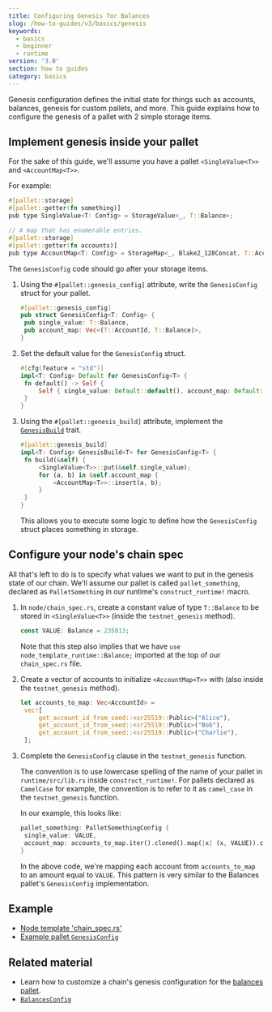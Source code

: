 ```yaml
---
title: Configuring Genesis for Balances
slug: /how-to-guides/v3/basics/genesis
keywords:
  - basics
  - beginner
  - runtime
version: '3.0'
section: how to guides
category: basics
---
```


Genesis configuration defines the initial state for things such as accounts, balances, genesis for custom pallets, and more.
This guide explains how to configure the genesis of a pallet with 2 simple storage items.

## Implement genesis inside your pallet

For the sake of this guide, we'll assume you have a pallet `<SingleValue<T>>` and `<AccountMap<T>>`.

For example:

```rust
#[pallet::storage]
#[pallet::getter(fn something)]
pub type SingleValue<T: Config> = StorageValue<_, T::Balance>;

// A map that has enumerable entries.
#[pallet::storage]
#[pallet::getter(fn accounts)]
pub type AccountMap<T: Config> = StorageMap<_, Blake2_128Concat, T::AccountId, T::Balance>;
```

The `GenesisConfig` code should go after your storage items.

1. Using the `#[pallet::genesis_config]` attribute, write the `GenesisConfig` struct for your pallet.

   ```rust
   #[pallet::genesis_config]
   pub struct GenesisConfig<T: Config> {
   	pub single_value: T::Balance,
   	pub account_map: Vec<(T::AccountId, T::Balance)>,
   }
   ```

1. Set the default value for the `GenesisConfig` struct.

   ```rust
   #[cfg(feature = "std")]
   impl<T: Config> Default for GenesisConfig<T> {
   	fn default() -> Self {
   		Self { single_value: Default::default(), account_map: Default::default() }
   	}
   }
   ```

1. Using the `#[pallet::genesis_build]` attribute, implement the [`GenesisBuild`](/rustdocs/latest/frame_support/traits/trait.GenesisBuild.html) trait.

   ```rust
   #[pallet::genesis_build]
   impl<T: Config> GenesisBuild<T> for GenesisConfig<T> {
   	fn build(&self) {
   		<SingleValue<T>>::put(&self.single_value);
   		for (a, b) in &self.account_map {
   			<AccountMap<T>>::insert(a, b);
   		}
   	}
   }
   ```

   This allows you to execute some logic to define how the `GenesisConfig` struct places something in storage.

## Configure your node's chain spec

All that's left to do is to specify what values we want to put in the genesis state of our chain.
We'll assume our pallet is called `pallet_something`, declared as `PalletSomething` in our runtime's `construct_runtime!` macro.

1. In `node/chain_spec.rs`, create a constant value of type `T::Balance` to be stored in `<SingleValue<T>>` (inside the `testnet_genesis` method).

   ```rust
   const VALUE: Balance = 235813;
   ```

   Note that this step also implies that we have `use node_template_runtime::Balance;` imported at the top of our `chain_spec.rs` file.

1. Create a vector of accounts to initialize `<AccountMap<T>>` with (also inside the `testnet_genesis` method).

   ```rust
   let accounts_to_map: Vec<AccountId> =
   	vec![
   		get_account_id_from_seed::<sr25519::Public>("Alice"),
   		get_account_id_from_seed::<sr25519::Public>("Bob"),
   		get_account_id_from_seed::<sr25519::Public>("Charlie"),
   	];
   ```

1. Complete the `GenesisConfig` clause in the `testnet_genesis` function.

   The convention is to use lowercase spelling of the name of your pallet in `runtime/src/lib.rs` inside `construct_runtime!`.
   For pallets declared as `CamelCase` for example, the convention is to refer to it as `camel_case` in the `testnet_genesis` function.

   In our example, this looks like:

   ```rust
   pallet_something: PalletSomethingConfig {
   	single_value: VALUE,
   	account_map: accounts_to_map.iter().cloned().map(|x| (x, VALUE)).collect(),
   }
   ```

   In the above code, we're mapping each account from `accounts_to_map` to an amount equal to `VALUE`.
   This pattern is very similar to the Balances pallet's `GenesisConfig` implementation.

## Example

- [Node template 'chain_spec.rs'](https://github.com/substrate-developer-hub/substrate-node-template/blob/master/node/src/chain_spec.rs#L142-L144)
- [Example pallet `GenesisConfig`](/rustdocs/latest/src/pallet_example_basic/lib.rs.html#623)

## Related material

- Learn how to customize a chain's genesis configuration for the [balances pallet](/rustdocs/latest/pallet_balances/index.html).
- [`BalancesConfig`](/rustdocs/latest/node_template_runtime/type.BalancesConfig.html)
